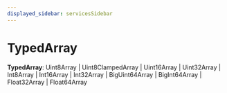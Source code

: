 ```yaml
---
displayed_sidebar: servicesSidebar
---
```



# TypedArray

 **TypedArray**: Uint8Array \| Uint8ClampedArray \| Uint16Array \| Uint32Array \| Int8Array \| Int16Array \| Int32Array \| BigUint64Array \| BigInt64Array \| Float32Array \| Float64Array
